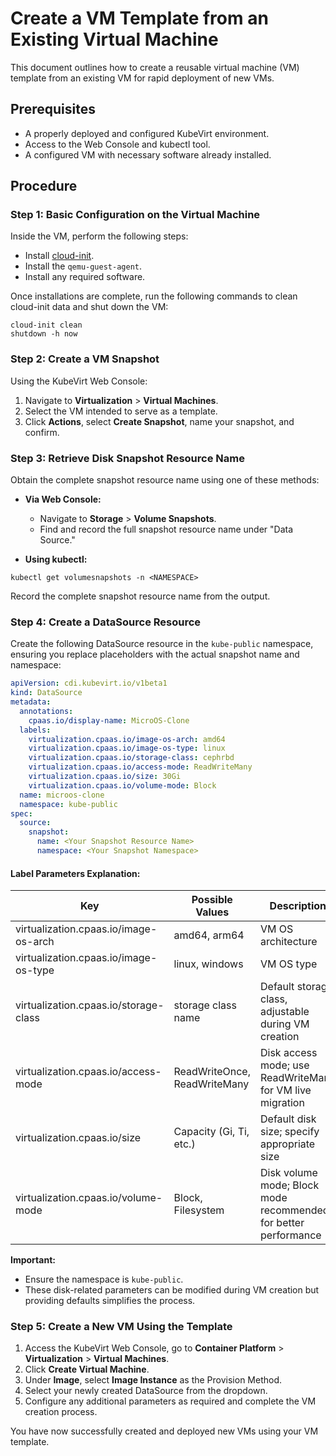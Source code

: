 # Create a VM Template from an Existing Virtual Machine

This document outlines how to create a reusable virtual machine (VM) template from an existing VM for rapid deployment of new VMs.

## Prerequisites

* A properly deployed and configured KubeVirt environment.
* Access to the Web Console and kubectl tool.
* A configured VM with necessary software already installed.

## Procedure

### Step 1: Basic Configuration on the Virtual Machine

Inside the VM, perform the following steps:

* Install [cloud-init](https://cloud-init.io/).
* Install the `qemu-guest-agent`.
* Install any required software.

Once installations are complete, run the following commands to clean cloud-init data and shut down the VM:

```shell
cloud-init clean
shutdown -h now
```

### Step 2: Create a VM Snapshot

Using the KubeVirt Web Console:

1. Navigate to **Virtualization** > **Virtual Machines**.
2. Select the VM intended to serve as a template.
3. Click **Actions**, select **Create Snapshot**, name your snapshot, and confirm.

### Step 3: Retrieve Disk Snapshot Resource Name

Obtain the complete snapshot resource name using one of these methods:

* **Via Web Console:**

  * Navigate to **Storage** > **Volume Snapshots**.
  * Find and record the full snapshot resource name under "Data Source."

* **Using kubectl:**

```shell
kubectl get volumesnapshots -n <NAMESPACE>
```

Record the complete snapshot resource name from the output.

### Step 4: Create a DataSource Resource

Create the following DataSource resource in the `kube-public` namespace, ensuring you replace placeholders with the actual snapshot name and namespace:

```yaml
apiVersion: cdi.kubevirt.io/v1beta1
kind: DataSource
metadata:
  annotations:
    cpaas.io/display-name: MicroOS-Clone
  labels:
    virtualization.cpaas.io/image-os-arch: amd64
    virtualization.cpaas.io/image-os-type: linux
    virtualization.cpaas.io/storage-class: cephrbd
    virtualization.cpaas.io/access-mode: ReadWriteMany
    virtualization.cpaas.io/size: 30Gi
    virtualization.cpaas.io/volume-mode: Block
  name: microos-clone
  namespace: kube-public
spec:
  source:
    snapshot:
      name: <Your Snapshot Resource Name>
      namespace: <Your Snapshot Namespace>
```

#### Label Parameters Explanation:

| Key                                   | Possible Values              | Description                                                     |
| ------------------------------------- | ---------------------------- | --------------------------------------------------------------- |
| virtualization.cpaas.io/image-os-arch | amd64, arm64                 | VM OS architecture                                              |
| virtualization.cpaas.io/image-os-type | linux, windows               | VM OS type                                                      |
| virtualization.cpaas.io/storage-class | storage class name           | Default storage class, adjustable during VM creation            |
| virtualization.cpaas.io/access-mode   | ReadWriteOnce, ReadWriteMany | Disk access mode; use ReadWriteMany for VM live migration       |
| virtualization.cpaas.io/size          | Capacity (Gi, Ti, etc.)      | Default disk size; specify appropriate size                     |
| virtualization.cpaas.io/volume-mode   | Block, Filesystem            | Disk volume mode; Block mode recommended for better performance |

**Important:**

* Ensure the namespace is `kube-public`.
* These disk-related parameters can be modified during VM creation but providing defaults simplifies the process.

### Step 5: Create a New VM Using the Template

1. Access the KubeVirt Web Console, go to **Container Platform** > **Virtualization** > **Virtual Machines**.
2. Click **Create Virtual Machine**.
3. Under **Image**, select **Image Instance** as the Provision Method.
4. Select your newly created DataSource from the dropdown.
5. Configure any additional parameters as required and complete the VM creation process.

You have now successfully created and deployed new VMs using your VM template.

